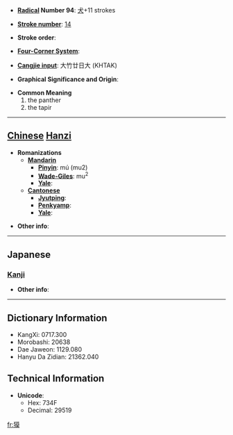 * '''[[Wiktionary:Chinese radical index| Radical]] Number 94''': [[Wiktionary:Chinese radical index 犬|犬]]+11 strokes

* '''[[Wiktionary:Chinese total strokes index|Stroke number]]''': [[Wiktionary:Chinese total strokes index 14|14]]

* '''Stroke order''': 

* '''[[Wiktionary:Chinese four corner index|Four-Corner System]]''': 

* '''[[Wiktionary:Chinese Cangjie index|Cangjie input]]''': 大竹廿日大 (KHTAK)

* '''Graphical Significance and Origin''': 

* '''Common Meaning'''
*#the panther
*# the tapir


----

== [[Chinese]] [[Hanzi]] ==

* '''Romanizations'''
** '''[[Mandarin]]'''
*** '''[[Pinyin]]''': mú (mu2)
*** '''[[Wade-Giles]]''': mu<sup>2</sup>
*** '''[[Yale]]''': 
** '''[[Cantonese]]'''
*** '''[[Jyutping]]''':
*** '''[[Penkyamp]]''': 
*** '''[[Yale]]''': 

* '''Other info''': 

----

==Japanese==
===[[Kanji]]===
{{kanji|on readings=[[ばく]] (baku), [[みゃく]] (myaku)|kun readings=[[ばく]] (baku)}}

* '''Other info''':  

----

== Dictionary Information ==

* KangXi: 0717.300
* Morobashi: 20638
* Dae Jaweon: 1129.080
* Hanyu Da Zidian: 21362.040

== Technical Information ==

* '''Unicode''':
** Hex: 734F
** Decimal: 29519

[[fr:獏]]